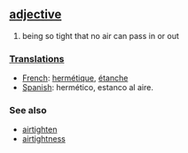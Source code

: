 == [[adjective]] ==
# being so tight that no air can pass in or out

===[[Translation]]s===

*[[French]]: [[hermétique]], [[étanche]]
*[[Spanish]]: hermético, estanco al aire.


=== See also ===
*[[airtighten]]
*[[airtightness]]